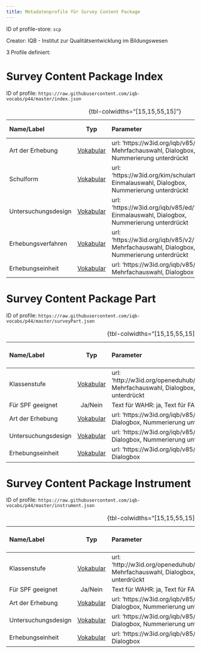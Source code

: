 ```yaml
---
title: Metadatenprofile für Survey Content Package
---
```


ID of profile-store: `scp`

Creator: IQB - Institut zur Qualitätsentwicklung im Bildungswesen

3 Profile definiert:

# Survey Content Package Index

ID of profile: `https://raw.githubusercontent.com/iqb-vocabs/p44/master/index.json`

| Name/Label | Typ | Parameter | ID Profil-Eintrag |
| :--- | :---: | :--- | :---: |
| Art der Erhebung | [Vokabular](https://w3id.org/iqb/v85/dt/) | url: 'https://w3id.org/iqb/v85/dt/', Mehrfachauswahl, Dialogbox, Nummerierung unterdrückt | e1 |
| Schulform | [Vokabular](https://w3id.org/kim/schularten/) | url: 'https://w3id.org/kim/schularten/', Einmalauswahl, Dialogbox, Nummerierung unterdrückt | kim_type_school |
| Untersuchungsdesign | [Vokabular](https://w3id.org/iqb/v85/ed/) | url: 'https://w3id.org/iqb/v85/ed/', Einmalauswahl, Dialogbox, Nummerierung unterdrückt | e4 |
| Erhebungsverfahren | [Vokabular](https://w3id.org/iqb/v85/v2/) | url: 'https://w3id.org/iqb/v85/v2/', Mehrfachauswahl, Dialogbox, Nummerierung unterdrückt | e5 |
| Erhebungseinheit | [Vokabular](https://w3id.org/iqb/v85/ee/) | url: 'https://w3id.org/iqb/v85/ee/', Mehrfachauswahl, Dialogbox | e6 |

: {tbl-colwidths="[15,15,55,15]"}

# Survey Content Package Part

ID of profile: `https://raw.githubusercontent.com/iqb-vocabs/p44/master/surveyPart.json`

| Name/Label | Typ | Parameter | ID Profil-Eintrag |
| :--- | :---: | :--- | :---: |
| Klassenstufe | [Vokabular](http://w3id.org/openeduhub/vocabs/educationalLevel/) | url: 'http://w3id.org/openeduhub/vocabs/educationalLevel/', Mehrfachauswahl, Dialogbox, Nummerierung unterdrückt | f0 |
| Für SPF geeignet | Ja/Nein | Text für WAHR: ja, Text für FALSCH: nein | f23 |
| Art der Erhebung | [Vokabular](https://w3id.org/iqb/v85/dt/) | url: 'https://w3id.org/iqb/v85/dt/', Mehrfachauswahl, Dialogbox, Nummerierung unterdrückt | f1 |
| Untersuchungsdesign | [Vokabular](https://w3id.org/iqb/v85/ed/) | url: 'https://w3id.org/iqb/v85/ed/', Einmalauswahl, Dialogbox, Nummerierung unterdrückt | f4 |
| Erhebungseinheit | [Vokabular](https://w3id.org/iqb/v85/ee/) | url: 'https://w3id.org/iqb/v85/ee/', Mehrfachauswahl, Dialogbox | f6 |

: {tbl-colwidths="[15,15,55,15]"}

# Survey Content Package Instrument

ID of profile: `https://raw.githubusercontent.com/iqb-vocabs/p44/master/instrument.json`

| Name/Label | Typ | Parameter | ID Profil-Eintrag |
| :--- | :---: | :--- | :---: |
| Klassenstufe | [Vokabular](http://w3id.org/openeduhub/vocabs/educationalLevel/) | url: 'http://w3id.org/openeduhub/vocabs/educationalLevel/', Mehrfachauswahl, Dialogbox, Nummerierung unterdrückt | f0 |
| Für SPF geeignet | Ja/Nein | Text für WAHR: ja, Text für FALSCH: nein | f23 |
| Art der Erhebung | [Vokabular](https://w3id.org/iqb/v85/dt/) | url: 'https://w3id.org/iqb/v85/dt/', Mehrfachauswahl, Dialogbox, Nummerierung unterdrückt | f1 |
| Untersuchungsdesign | [Vokabular](https://w3id.org/iqb/v85/ed/) | url: 'https://w3id.org/iqb/v85/ed/', Einmalauswahl, Dialogbox, Nummerierung unterdrückt | f4 |
| Erhebungseinheit | [Vokabular](https://w3id.org/iqb/v85/ee/) | url: 'https://w3id.org/iqb/v85/ee/', Mehrfachauswahl, Dialogbox | f6 |

: {tbl-colwidths="[15,15,55,15]"}

